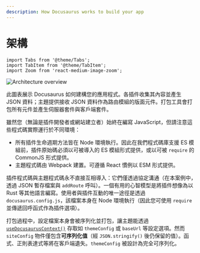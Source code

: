 ```yaml
---
description: How Docusaurus works to build your app
---
```


# 架構

```mdx-code-block
import Tabs from '@theme/Tabs';
import TabItem from '@theme/TabItem';
import Zoom from 'react-medium-image-zoom';
```

<Zoom>

![Architecture overview](/img/architecture.png)

</Zoom>

此圖表展示 Docusaurus 如何建構您的應用程式。各插件收集其內容並產生 JSON 資料；主題提供接收 JSON 資料作為路由模組的版面元件。打包工具會打包所有元件並產生伺服器套件與客戶端套件。

雖然您（無論是插件開發者或網站建立者）始終在編寫 JavaScript，但請注意這些程式碼實際運行於不同環境：

- 所有插件生命週期方法皆在 Node 環境執行。因此在我們程式碼庫支援 ES 模組前，插件原始碼必須以可被導入的 ES 模組形式提供，或以可被 `require` 的 CommonJS 形式提供。
- 主題程式碼由 Webpack 建置。可遵循 React 慣例以 ESM 形式提供。

插件程式碼與主題程式碼永不直接互相導入：它們僅透過協定溝通（在本案例中，透過 JSON 暫存檔案與 `addRoute` 呼叫）。一個有用的心智模型是將插件想像為以 Rust 等其他語言編寫。使用者與插件互動的唯一途徑是透過 `docusaurus.config.js`，該檔案本身在 Node 環境執行（因此您可使用 `require` 並傳遞回呼函式作為插件選項）。

打包過程中，設定檔案本身會被序列化並打包，讓主題能透過 [`useDocusaurusContext()`](../docusaurus-core.mdx#useDocusaurusContext) 存取如 `themeConfig` 或 `baseUrl` 等設定選項。然而 `siteConfig` 物件僅包含**可序列化值**（經 `JSON.stringify()` 後仍保留的值）。函式、正則表達式等將在客戶端遺失。`themeConfig` 被設計為完全可序列化。